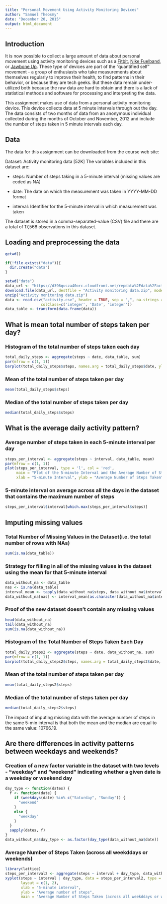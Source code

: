 ```yaml
---
title: "Personal Movement Using Activity Monitoring Devices"
author: "Samuel Theosmy"
date: "December 20, 2015"
output: html_document
---
```


## Introduction

It is now possible to collect a large amount of data about personal movement using activity monitoring devices such as a [Fitbit](http://www.fitbit.com/), [Nike Fuelband](http://www.nike.com/us/en_us/c/nikeplus-fuelband), or [Jawbone Up](https://jawbone.com/up). These type of devices are part of the "quantified self" movement - a group of enthusiasts who take measurements about themselves regularly to improve their health, to find patterns in their behavior, or because they are tech geeks. But these data remain under-utilized both because the raw data are hard to obtain and there is a lack of statistical methods and software for processing and interpreting the data.

This assignment makes use of data from a personal activity monitoring device. This device collects data at 5 minute intervals through out the day. The data consists of two months of data from an anonymous individual collected during the months of October and November, 2012 and include the number of steps taken in 5 minute intervals each day.

## Data

The data for this assignment can be downloaded from the course web site:

Dataset: Activity monitoring data [52K]
The variables included in this dataset are:

* steps: Number of steps taking in a 5-minute interval (missing values are coded as NA)

* date: The date on which the measurement was taken in YYYY-MM-DD format

* interval: Identifier for the 5-minute interval in which measurement was taken

The dataset is stored in a comma-separated-value (CSV) file and there are a total of 17,568 observations in this dataset.

## Loading and preprocessing the data

```r
getwd()

if(!file.exists("data")){
  dir.create("data")
}

setwd("data")
data_url <- "https://d396qusza40orc.cloudfront.net/repdata%2Fdata%2Factivity.zip"
download.file(data_url, destfile = "Activity monitoring data.zip", mode = "wb")
unzip("Activity monitoring data.zip")
data <- read.csv("activity.csv", header = TRUE, sep = ",", na.strings = "NA",
                colClass=c('integer', 'Date', 'integer'))
data_table <- transform(data.frame(data))
```

## What is mean total number of steps taken per day?

### Histogram of the total number of steps taken each day
```r
total_daily_steps <- aggregate(steps ~ date, data_table, sum)
par(mfrow = c(1, 1))
barplot(total_daily_steps$steps, names.arg = total_daily_steps$date, ylim=c(0, 25000), xlab="Dates", ylab="Total Steps")
```

### Mean of the total number of steps taken per day
```r
mean(total_daily_steps$steps)
```

### Median of the total number of steps taken per day
```r
median(total_daily_steps$steps)
```

## What is the average daily activity pattern?

### Average number of steps taken in each 5-minute interval per day
```r
steps_per_interval <- aggregate(steps ~ interval, data_table, mean)
par(mfrow = c(1, 1))
plot(steps_per_interval, type = 'l', col = 'red',
     main = "Plot of the 5-minute Interval and the Average Number of Steps Taken", 
     xlab = "5-minute Interval", ylab = "Average Number of Steps Taken")

```

### 5-minute interval on average across all the days in the dataset that contains the maximum number of steps
```r
steps_per_interval$interval[which.max(steps_per_interval$steps)]
```

## Imputing missing values

### Total Number of Missing Values in the Dataset(i.e. the total number of rows with NAs)
```r
sum(is.na(data_table))
```

### Strategy for filling in all of the missing values in the dataset using the mean for that 5-minute interval
```r
data_without_na <- data_table
nas <- is.na(data_table)
interval_mean <- tapply(data_without_na$steps, data_without_na$interval, mean, na.rm = TRUE)
data_without_na[nas] <- interval_mean[as.character(data_without_na$interval[nas])]
```

### Proof of the new dataset doesn't contain any missing values
```r
head(data_without_na)
tail(data_without_na)
sum(is.na(data_without_na))
```

### Histogram of the Total Number of Steps Taken Each Day
```r
total_daily_steps2 <- aggregate(steps ~ date, data_without_na, sum)
par(mfrow = c(1, 1))
barplot(total_daily_steps2$steps, names.arg = total_daily_steps2$date, ylim=c(0, 25000), xlab="Dates", ylab="Total Steps")
```

### Mean of the total number of steps taken per day
```r
mean(total_daily_steps2$steps)
```

### Median of the total number of steps taken per day
```r
median(total_daily_steps2$steps)
```

The impact of imputing missing data with the average number of steps in the same 5-min interval is that both the mean and the median are equal to the same value: 10766.19.


## Are there differences in activity patterns between weekdays and weekends?
### Creation of a new factor variable in the dataset with two levels - "weekday" and "weekend" indicating whether a given date is a weekday or weekend day
```r
day_type <- function(dates) {
  f <- function(date) {
    if (weekdays(date) %in% c("Saturday", "Sunday")) {
      "weekend"
    }
    else {
      "weekday"
    }
  }
  sapply(dates, f)
}
data_without_na$day_type <- as.factor(day_type(data_without_na$date))
```

### Average Number of Steps Taken (across all weekddays or weekends)
```r
library(lattice)
steps_per_interval2 <- aggregate(steps ~ interval + day_type, data_without_na, mean)
xyplot(steps ~ interval | day_type, data = steps_per_interval2, type = "l", lwd = 2,
       layout = c(1, 2), 
       xlab = "5-minute interval", 
       ylab = "Average number of steps",
       main = "Average Number of Steps Taken (across all weekddays or weekends)")
```